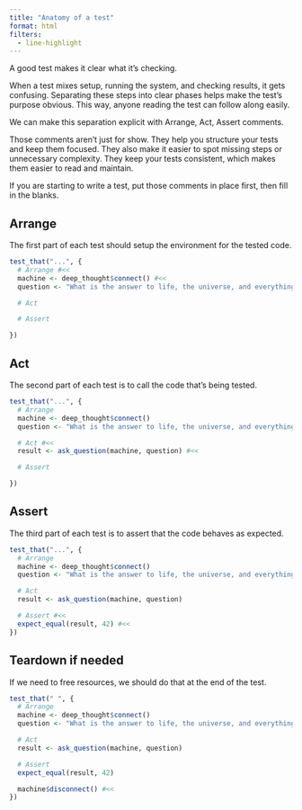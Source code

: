 ```yaml
---
title: "Anatomy of a test"
format: html
filters:
  - line-highlight
---
```


A good test makes it clear what it's checking.

When a test mixes setup, running the system, and checking results, it gets confusing. Separating these steps into clear phases helps make the test’s purpose obvious. This way, anyone reading the test can follow along easily.

We can make this separation explicit with Arrange, Act, Assert comments.

Those comments aren't just for show. They help you structure your tests and keep them focused. They also make it easier to spot missing steps or unnecessary complexity. They keep your tests consistent, which makes them easier to read and maintain.

If you are starting to write a test, put those comments in place first, then fill in the blanks.

## Arrange

The first part of each test should setup the environment for the tested code.

```r
test_that("...", {
  # Arrange #<<
  machine <- deep_thought$connect() #<<
  question <- "What is the answer to life, the universe, and everything?" #<<

  # Act

  # Assert

})
```

## Act

The second part of each test is to call the code that's being tested.

```r
test_that("...", {
  # Arrange
  machine <- deep_thought$connect()
  question <- "What is the answer to life, the universe, and everything?"

  # Act #<<
  result <- ask_question(machine, question) #<<

  # Assert

})
```

## Assert

The third part of each test is to assert that the code behaves as expected.

```r
test_that("...", {
  # Arrange
  machine <- deep_thought$connect()
  question <- "What is the answer to life, the universe, and everything?"

  # Act
  result <- ask_question(machine, question)

  # Assert #<<
  expect_equal(result, 42) #<<
})
```

## Teardown if needed

If we need to free resources, we should do that at the end of the test.

```r
test_that(" ", {
  # Arrange
  machine <- deep_thought$connect()
  question <- "What is the answer to life, the universe, and everything?"

  # Act
  result <- ask_question(machine, question)

  # Assert
  expect_equal(result, 42)

  machine$disconnect() #<<
})
```
